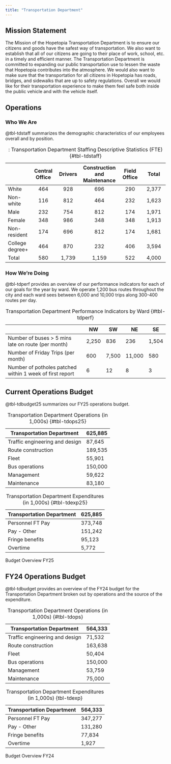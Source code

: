 ```yaml
---
title: "Transportation Department"
---
```


## Mission Statement

The Mission of the Hopetopia Transportation
Department is to ensure our citizens and goods have the safest way of transportation. We also want to establish that all of our citizens are going to their place of work, school, etc. in a timely and efficient manner. The Transportation Department is committed to expanding our public transportation use to lessen the waste that Hopetopia contributes into the atmosphere. We would also want to make sure that the transportation for all citizens in Hopetopia has roads, bridges, and sidewalks that are up to safety regulations. Overall we would like for their transportation experience to make them feel safe both inside the public vehicle and with the vehicle itself.

## Operations

### Who We Are

@tbl-tdstaff summarizes the demographic characteristics of our employees overall and by position.

|                 | Central Office | Drivers | Construction and Maintenance | Field Office | Total |
|------------|:----------:|:----------:|:----------:|:----------:|:----------:|
| White           |      464       |   928   |             696              |     290      | 2,377 |
| Non-white       |      116       |   812   |             464              |     232      | 1,623 |
| Male            |      232       |   754   |             812              |     174      | 1,971 |
| Female          |      348       |   986   |             348              |     348      | 1,913 |
| Non-resident    |      174       |   696   |             812              |     174      | 1,681 |
| College degree+ |      464       |   870   |             232              |     406      | 3,594 |
| Total           |      580       |  1,739  |            1,159             |     522      | 4,000 |

: : Transportation Department Staffing Descriptive Statistics (FTE) {#tbl-tdstaff}

### How We're Doing

@tbl-tdperf provides an overview of our performance indicators for each of our goals for the year by ward. We operate 1,200 bus routes throughout the city and each ward sees between 6,000 and 10,000 trips along 300-400 routes per day.

|                                                    | NW    | SW  | NE  | SE    |
|----------------------------------------------------|-------|-----|-----|-------|
| Number of buses > 5 mins late on route  (per month)   | 2,250 | 836 | 236 | 1,504 |
| Number of Friday Trips (per month) | 600    | 7,500  | 11,000  | 580    |
| Number of potholes patched within 1 week of first report | 6     | 12  | 8   | 3     |

: Transportation Department Performance Indicators by Ward {#tbl-tdperf}


## Current Operations Budget

@tbl-tdbudget25 summarizes our FY25 operations budget.

::: {#tbl-tdbudget25 layout-ncol="2"}
| Transportation Department      | 625,885 |
|--------------------------------|---------|
| Traffic engineering and design | 87,645  |
| Route construction             | 189,535 |
| Fleet                          | 55,901  |
| Bus operations                 | 150,000 |
| Management                     | 59,622  |
| Maintenance                    | 83,180  |

: Transportation Department Operations (in 1,000s) {#tbl-tdops25}

| Transportation Department | 625,885 |
|---------------------------|---------|
| Personnel FT Pay          | 373,748 |
| Pay - Other               | 151,242 |
| Fringe benefits           | 95,123  |
| Overtime                  | 5,772   |

: Transportation Department Expenditures (in 1,000s) {#tbl-tdexp25}

Budget Overview FY25
:::

## FY24 Operations Budget

@tbl-tdbudget provides an overview of the FY24 budget for the Transportation Department broken out by operations and the source of the expenditure.

::: {#tbl-tdbudget layout-ncol="2"}
| Transportation Department      | 564,333 |
|--------------------------------|---------|
| Traffic engineering and design | 71,532  |
| Route construction             | 163,638 |
| Fleet                          | 50,404  |
| Bus operations                 | 150,000 |
| Management                     | 53,759  |
| Maintenance                    | 75,000  |

: Transportation Department Operations (in 1,000s) {#tbl-tdops}

| Transportation Department | 564,333 |
|---------------------------|---------|
| Personnel FT Pay          | 347,277 |
| Pay - Other               | 131,280 |
| Fringe benefits           | 77,834  |
| Overtime                  | 1,927   |

: Transportation Department Expenditures (in 1,000s) {tbl-tdexp}

Budget Overview FY24
:::
